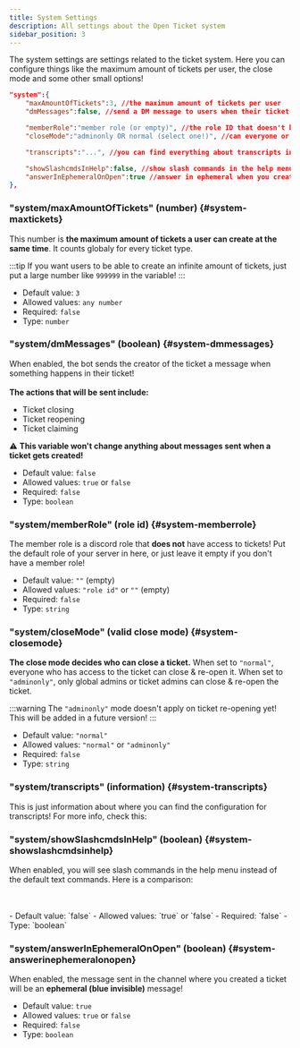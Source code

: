 ```yaml
---
title: System Settings
description: All settings about the Open Ticket system
sidebar_position: 3
---
```


The system settings are settings related to the ticket system.
Here you can configure things like the maximum amount of tickets per user, the close mode and some other small options!

```json title="config.json"
"system":{
    "maxAmountOfTickets":3, //the maximum amount of tickets per user
    "dmMessages":false, //send a DM message to users when their ticket changes

    "memberRole":"member role (or empty)", //the role ID that doesn't have access to tickets!
    "closeMode":"adminonly OR normal (select one!)", //can everyone or admins close tickets?

    "transcripts":"...", //you can find everything about transcripts in transcriptconfig.json!

    "showSlashcmdsInHelp":false, //show slash commands in the help menu instead of the default prefix.
    "answerInEphemeralOnOpen":true //answer in ephemeral when you create a ticket (or it will be visible to everyone)
},
```

### "system/maxAmountOfTickets" (number) \{#system-maxtickets}
This number is **the maximum amount of tickets a user can create at the same time**. It counts globaly for every ticket type.

:::tip
If you want users to be able to create an infinite amount of tickets, just put a large number like `999999` in the variable!
:::

- Default value: `3`
- Allowed values: `any number`
- Required: `false`
- Type: `number`

### "system/dmMessages" (boolean) \{#system-dmmessages}
When enabled, the bot sends the creator of the ticket a message when something happens in their ticket!
<br></br>**The actions that will be sent include:**
- Ticket closing
- Ticket reopening
- Ticket claiming

⚠️ **This variable won't change anything about messages sent when a ticket gets created!**

- Default value: `false`
- Allowed values: `true` or `false`
- Required: `false`
- Type: `boolean`

### "system/memberRole" (role id) \{#system-memberrole}
The member role is a discord role that **does not** have access to tickets!
Put the default role of your server in here, or just leave it empty if you don't have a member role!

- Default value: `""` (empty)
- Allowed values: `"role id"` or `""` (empty)
- Required: `false`
- Type: `string`

### "system/closeMode" (valid close mode) \{#system-closemode}
**The close mode decides who can close a ticket.** When set to `"normal"`, everyone who has access to the ticket can close & re-open it.
When set to `"adminonly"`, only global admins or ticket admins can close & re-open the ticket.

:::warning
The `"adminonly"` mode doesn't apply on ticket re-opening yet! This will be added in a future version!
:::

- Default value: `"normal"`
- Allowed values: `"normal"` or `"adminonly"`
- Required: `false`
- Type: `string`

### "system/transcripts" (information) \{#system-transcripts}
This is just information about where you can find the configuration for transcripts!
For more info, check this:

<LinkBlock mode="emoji" emoji="⚙️" name="transcriptconfig.json" description="A detailed explaination of the transcript config!" isdoc="true" url="docs/config/transcripts"></LinkBlock>

### "system/showSlashcmdsInHelp" (boolean) \{#system-showslashcmdsinhelp}
When enabled, you will see slash commands in the help menu instead of the default text commands.
Here is a comparison:

<FlexHorizontal mode="center">
<GoodImage src="/img/docs-v3/commands/help_text.png" size="40%"></GoodImage>
<GoodImage src="/img/docs-v3/commands/help_slash.png" size="40%"></GoodImage>
</FlexHorizontal>
<br></br>
- Default value: `false`
- Allowed values: `true` or `false`
- Required: `false`
- Type: `boolean`

### "system/answerInEphemeralOnOpen" (boolean) \{#system-answerinephemeralonopen}
When enabled, the message sent in the channel where you created a ticket will be an <ColorText color="blue">**ephemeral (blue invisible)**</ColorText> message!

- Default value: `true`
- Allowed values: `true` or `false`
- Required: `false`
- Type: `boolean`